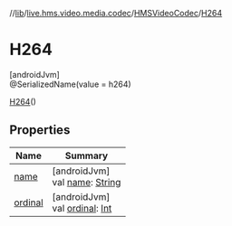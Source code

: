 //[lib](/api-reference/android/v2/home/content)/[live.hms.video.media.codec](../../index)/[HMSVideoCodec](../index)/[H264](index)

# H264

[androidJvm]\
@SerializedName(value = h264)

[H264](index)()

## Properties

| Name               | Summary                                                                                                              |
| ------------------ | -------------------------------------------------------------------------------------------------------------------- |
| [name](name)       | [androidJvm]<br />val [name](name): [String](https://kotlinlang.org/api/latest/jvm/stdlib/kotlin/-string/index.html) |
| [ordinal](ordinal) | [androidJvm]<br />val [ordinal](ordinal): [Int](https://kotlinlang.org/api/latest/jvm/stdlib/kotlin/-int/index.html) |
